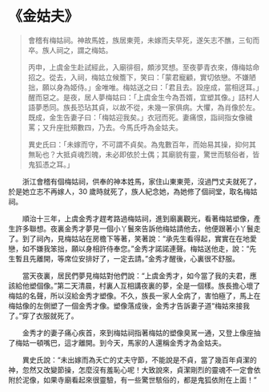 # 《金姑夫》

> 會稽有梅姑祠。神故馬姓，族居東莞，未嫁而夫早死，遂矢志不醮，三旬而卒。族人祠之，謂之梅姑。
>
> 丙申，上虞金生赴試經此，入廟徘徊，頗涉冥想。至夜夢青衣來，傳梅姑命招之。從去，入祠，梅姑立候簷下，笑曰：「蒙君寵顧，實切依戀。不嫌陋拙，願以身為姬侍。」金唯唯。梅姑送之曰：「君且去。設座成，當相迓耳。」醒而惡之。是夜，居人夢梅姑曰：「上虞金生今為吾婿，宜塑其像。」詰村人語夢悉同。族長恐玷其貞，以故不從，未幾一家俱病。大懼，為肖像於左。既成，金生告妻子曰：「梅姑迎我矣。」衣冠而死。妻痛恨，詣祠指女像穢罵；又升座批頰數四，乃去。今馬氏呼為金姑夫。
>
> 異史氏曰：「未嫁而守，不可謂不貞矣。為鬼數百年，而始易其操，抑何其無恥也？大抵貞魂烈魄，未必即依於土偶；其廟貌有靈，驚世而駭俗者，皆鬼狐憑之耳。」

&emsp;&emsp;浙江會稽有個梅姑祠，供奉的神本姓馬，家住山東東莞，沒過門丈夫就死了，於是她立志不再嫁人，30 歲時就死了，族人紀念她，為她修了個祠堂，取名梅姑祠。

&emsp;&emsp;順治十三年，上虞金秀才趕考路過梅姑祠，進到廟裏觀光，看著梅姑塑像，產生許多聯想。夜裏金秀才夢見一個小丫鬟來告訴他梅姑請他去，他便跟著小丫鬟走了。到了祠內，見梅姑站在房檐下等著，笑著說：“承先生看得起，實實在在地愛戀，如不嫌我笨拙，願以身相許侍奉您。”金秀才諾諾連聲。梅姑送他走，說：“先生暫且先離開，等席位安排好了，一定去請。”金秀才醒後，心裏很不舒服。

&emsp;&emsp;當天夜裏，居民們夢見梅姑對他們說：“上虞金秀才，如今當了我的夫君，應該給他塑個像。”第二天清晨，村裏人互相講夜裏的夢，全是一個樣。族長擔心壞了梅姑的名聲，所以沒給金秀才塑像。不久，族長一家人全病了，害怕極了，馬上在梅姑像的左側塑了一個金秀才像。塑像落成後，金秀才告訴妻子道“梅姑來接我了。”穿了衣服就死了。

&emsp;&emsp;金秀才的妻子痛心疾首，來到梅姑祠指著梅姑的塑像臭駡一通，又登上像座抽了梅姑一頓嘴巴，這才離開。到今天，馬家的人還稱金秀才為金姑夫。

&emsp;&emsp;異史氏說：“未出嫁而為夭亡的丈夫守節，不能說是不貞，當了幾百年貞潔的神，忽然又改變節操，怎麼沒有羞恥心呢！大致說來，貞潔剛烈的靈魂不一定會依附於泥像，如果寺廟看起來很靈驗，有一些驚世駭俗的，都是鬼狐依附在上面！”
